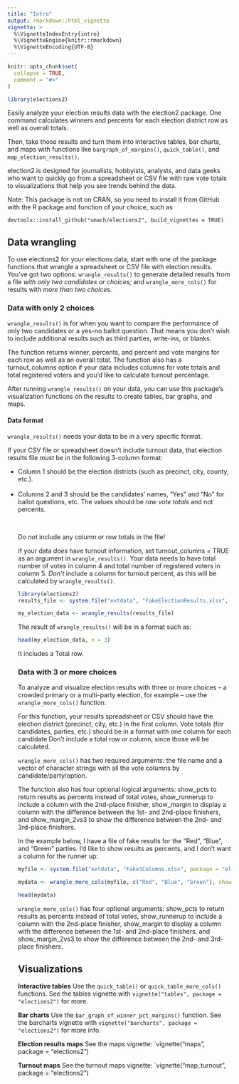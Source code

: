 ```yaml
---
title: "Intro"
output: rmarkdown::html_vignette
vignette: >
  %\VignetteIndexEntry{intro}
  %\VignetteEngine{knitr::rmarkdown}
  %\VignetteEncoding{UTF-8}
---
```


```r
knitr::opts_chunk$set(
  collapse = TRUE,
  comment = "#>"
)
```

```r
library(elections2)
```

Easily analyze your election results data with the election2 package. One command calculates winners and percents for each election district row as well as overall totals.

Then, take those results and turn them into interactive tables, bar charts, and maps with functions like `bargraph_of_margins()`, `quick_table()`, and `map_election_results()`.

election2 is designed for journalists, hobbyists, analysts, and data geeks who want to quickly go from a spreadsheet or CSV file with raw vote totals to visualizations that help you see trends behind the data.

Note: This package is not on CRAN, so you need to install it from GitHub with the R package and function of your choice, such as

`devtools::install_github("smach/elections2", build_vignettes = TRUE)`


## Data wrangling

To use elections2 for your elections data, start with one of the package functions that wrangle a spreadsheet or CSV file with election results. You've got two options: `wrangle_results()` to generate detailed results from a file _with only two candidates or choices;_ and `wrangle_more_cols()` for results with _more than two choices._

### Data with only 2 choices

`wrangle_results()` is for when you want to compare the performance of only two candidates or a yes-no ballot question. That means you don't wish to include additional results such as third parties, write-ins, or blanks.

The function returns winner, percents, and percent and vote margins  for each row as well as an overall total. The function also has a turnout_columns option if your data includes columns for vote totals and total registered voters and you'd like to calculate turnout percentage.

After running `wrangle_results()` on your data, you can use this package's visualization functions on the results to create tables, bar graphs, and maps.

#### Data format

`wrangle_results()` needs your data to be in a very specific format.

If your CSV file or spreadsheet doesn't include turnout data, that election results file _must_ be in the following 3-column format:

<ul><li>Column 1 should be the election districts (such as precinct, city, county, etc.).</li><br />
<li>Columns 2 and 3 should be the candidates' names, "Yes" and "No" for ballot questions, etc. The values should be _raw vote totals_ and not percents.</li></br />

Do _not_ include any column or row totals in the file!

If your data _does_ have turnout information, set turnout_columns = TRUE as an argument in `wrangle_results()`. Your data needs to have total number of votes in column 4 and total number of registered voters in column 5. _Don't_ include a column for turnout percent, as this will be calculated by `wrangle_results()`.

```r
library(elections2)
results_file <- system.file("extdata", "FakeElectionResults.xlsx", package = "elections2")

my_election_data <- wrangle_results(results_file)

```


The result of `wrangle_results()` will be in a format such as:

```r
head(my_election_data, n = 3)

```

It includes a Total row. 

### Data with 3 or more choices

To analyze and visualize election results with three or more choices -- a crowded primary or a multi-party election, for example -- use the `wrangle_more_cols()` function. 

For this function, your results spreadsheet or CSV should have the election district (precinct, city, etc.) in the first column. Vote totals (for candidates, parties, etc.) should be in a format with one column for each candidate Don't include a total row or column, since those will be calculated.

`wrangle_more_cols()` has two required arguments: the file name and a vector of character strings with all the vote columns by candidate/party/option. 

The function also has four optional logical arguments: show_pcts to return results as percents instead of total votes, show_runnerup to include a column with the 2nd-place finisher, show_margin to display a column with the difference between the 1st- and 2nd-place finishers, and show_margin_2vs3 to show the difference between the 2nd- and 3rd-place finishers. 

In the example below, I have a file of fake results for the "Red", "Blue", and "Green" parties. I'd like to show results as percents, and I don't want a column for the runner up:

```r
myfile <- system.file("extdata", "Fake3Columns.xlsx", package = "elections2")

mydata <- wrangle_more_cols(myfile, c("Red", "Blue", "Green"), show_pcts = TRUE, show_runnerup = FALSE)

head(mydata)

```

`wrangle_more_cols()` has four optional arguments: show_pcts to return results as percents instead of total votes, show_runnerup to include a column with the 2nd-place finisher, show_margin to display a column with the difference between the 1st- and 2nd-place finishers, and show_margin_2vs3 to show the difference between the 2nd- and 3rd-place finishers. 


## Visualizations

**Interactive tables** Use the `quick_table()` or `quick_table_more_cols()` functions. See the tables vignette with `vignette("tables", package = "elections2")` for more.

**Bar charts** Use the `bar_graph_of_winner_pct_margins()` function. See the barcharts vignette with `vignette("barcharts", package = "elections2")` for more info.

**Election results maps** See the maps vignette: `vignette("maps", package = "elections2")

**Turnout maps** See the turnout maps vignette: `vignette("map_turnout", package = "elections2")




